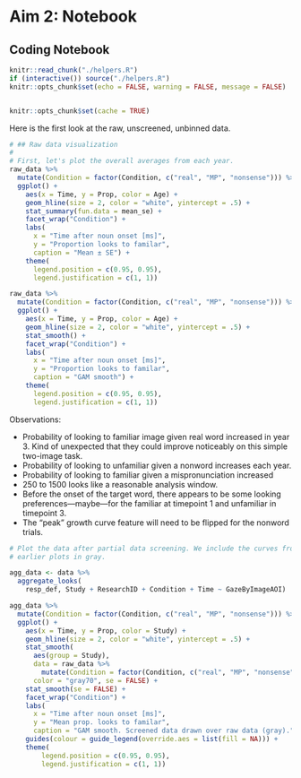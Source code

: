 Aim 2: Notebook
===================




## Coding Notebook

```r
knitr::read_chunk("./helpers.R")
if (interactive()) source("./helpers.R")
knitr::opts_chunk$set(echo = FALSE, warning = FALSE, message = FALSE)
```

```r
```

```r
knitr::opts_chunk$set(cache = TRUE)
```

Here is the first look at the raw, unscreened, unbinned data.

```r
# ## Raw data visualization
# 
# First, let's plot the overall averages from each year.
raw_data %>% 
  mutate(Condition = factor(Condition, c("real", "MP", "nonsense"))) %>% 
  ggplot() + 
    aes(x = Time, y = Prop, color = Age) + 
    geom_hline(size = 2, color = "white", yintercept = .5) +
    stat_summary(fun.data = mean_se) +
    facet_wrap("Condition") + 
    labs(
      x = "Time after noun onset [ms]",
      y = "Proportion looks to familar",
      caption = "Mean ± SE") +
    theme(
      legend.position = c(0.95, 0.95), 
      legend.justification = c(1, 1))

raw_data %>% 
  mutate(Condition = factor(Condition, c("real", "MP", "nonsense"))) %>% 
  ggplot() + 
    aes(x = Time, y = Prop, color = Age) + 
    geom_hline(size = 2, color = "white", yintercept = .5) +
    stat_smooth() +
    facet_wrap("Condition") + 
    labs(
      x = "Time after noun onset [ms]",
      y = "Proportion looks to familar",
      caption = "GAM smooth") +
    theme(
      legend.position = c(0.95, 0.95), 
      legend.justification = c(1, 1))
```

Observations:

  - Probability of looking to familiar image given real word increased in
    year 3. Kind of unexpected that they could improve noticeably on this simple
    two-image task.
  - Probability of looking to unfamiliar given a nonword increases each year.
  - Probability of looking to familiar given a mispronunciation increased
  - 250 to 1500 looks like a reasonable analysis window.
  - Before the onset of the target word, there appears to be some looking
    preferences—maybe—for the familiar at timepoint 1 and unfamiliar
    in timepoint 3.
  - The "peak" growth curve feature will need to be flipped for the nonword
    trials.




```r
# Plot the data after partial data screening. We include the curves from the
# earlier plots in gray.

agg_data <- data %>% 
  aggregate_looks(
    resp_def, Study + ResearchID + Condition + Time ~ GazeByImageAOI)

agg_data %>% 
  mutate(Condition = factor(Condition, c("real", "MP", "nonsense"))) %>% 
  ggplot() + 
    aes(x = Time, y = Prop, color = Study) + 
    geom_hline(size = 2, color = "white", yintercept = .5) +
    stat_smooth(
      aes(group = Study), 
      data = raw_data %>% 
        mutate(Condition = factor(Condition, c("real", "MP", "nonsense"))), 
      color = "gray70", se = FALSE) +
    stat_smooth(se = FALSE) +
    facet_wrap("Condition") + 
    labs(
      x = "Time after noun onset [ms]",
      y = "Mean prop. looks to familar",
      caption = "GAM smooth. Screened data drawn over raw data (gray).") +
    guides(colour = guide_legend(override.aes = list(fill = NA))) + 
    theme(
        legend.position = c(0.95, 0.95), 
        legend.justification = c(1, 1))
```

